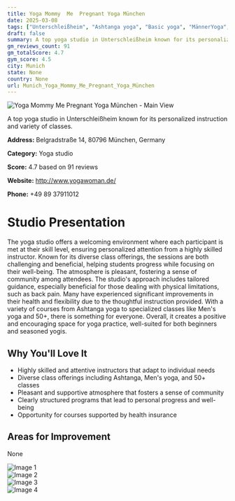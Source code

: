 ```yaml
---
title: Yoga Mommy  Me  Pregnant Yoga München
date: 2025-03-08
tags: ["Unterschleißheim", "Ashtanga yoga", "Basic yoga", "MännerYoga", "welcoming atmosphere", "personalized instruction", "Munich"]  
draft: false
summary: A top yoga studio in Unterschleißheim known for its personalized instruction and variety of classes.
gm_reviews_count: 91
gm_totalScore: 4.7
gym_score: 4.5
city: Munich
state: None
country: None
url: Munich_Yoga_Mommy_Me_Pregnant_Yoga_München
---
```


<div className="aspect-[16/9] relative my-8">
  <img 
    src="https://lh5.googleusercontent.com/p/AF1QipN87eRWRFau4tf59vzq4E_04UEfnJ5BceR6wZH7=w1920-h1080-k-no"
    alt="Yoga Mommy  Me  Pregnant Yoga München - Main View"
    className="object-cover absolute inset-0 w-full h-full rounded-lg"
  />
</div>

A top yoga studio in Unterschleißheim known for its personalized instruction and variety of classes.

**Address:** Belgradstraße 14, 80796 München, Germany

**Category:** Yoga studio

**Score:** 4.7 based on 91 reviews

**Website:** http://www.yogawoman.de/

**Phone:** +49 89 37911012

# Studio Presentation

The yoga studio offers a welcoming environment where each participant is met at their skill level, ensuring personalized attention from a highly skilled instructor. Known for its diverse class offerings, the sessions are both challenging and beneficial, helping students progress while focusing on their well-being. The atmosphere is pleasant, fostering a sense of community among attendees. The studio's approach includes tailored guidance, especially beneficial for those dealing with physical limitations, such as back pain. Many have experienced significant improvements in their health and flexibility due to the thoughtful instruction provided. With a variety of courses from Ashtanga yoga to specialized classes like Men's yoga and 50+, there is something for everyone. Overall, it creates a positive and encouraging space for yoga practice, well-suited for both beginners and seasoned yogis.

## Why You'll Love It

- Highly skilled and attentive instructors that adapt to individual needs
- Diverse class offerings including Ashtanga, Men's yoga, and 50+ classes
- Pleasant and supportive atmosphere that fosters a sense of community
- Clearly structured programs that lead to personal progress and well-being
- Opportunity for courses supported by health insurance

## Areas for Improvement

None

<div className="grid grid-cols-1 xl:grid-cols-2 gap-4 my-8">
<div className="aspect-[4/3] relative"><img src="https://lh5.googleusercontent.com/p/AF1QipOqOyTPKQ0oPPDnK5IGsmMz1KhbE-fiiM6Dr4fy=w1920-h1080-k-no" alt="Image 1" className="object-cover absolute inset-0 w-full h-full rounded-lg" /></div>
<div className="aspect-[4/3] relative"><img src="https://lh5.googleusercontent.com/p/AF1QipP5XvQj0irA2NE9qu6hh6WUTZvVkqwkbMIlMllh=w1920-h1080-k-no" alt="Image 2" className="object-cover absolute inset-0 w-full h-full rounded-lg" /></div>
<div className="aspect-[4/3] relative"><img src="https://lh5.googleusercontent.com/p/AF1QipNw6HegDd--ns6OiE5skiD9MXU3t-cvPykdXs-T=w1920-h1080-k-no" alt="Image 3" className="object-cover absolute inset-0 w-full h-full rounded-lg" /></div>
<div className="aspect-[4/3] relative"><img src="https://lh5.googleusercontent.com/p/AF1QipO-4L1HsBsh-hRVyiUxVqqG7ydDRIh5hzKwjlaT=w1920-h1080-k-no" alt="Image 4" className="object-cover absolute inset-0 w-full h-full rounded-lg" /></div>
</div>